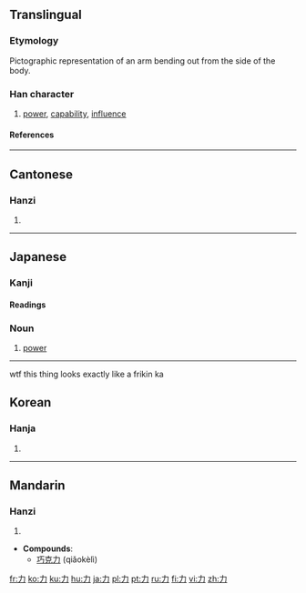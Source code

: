 {{xsee|[[カ]] (katakana)}}
==Translingual==
{{Han stroke|[[Image:力-order.gif]]}}
===Etymology===
Pictographic representation of an arm bending out from the side of the body.
===Han character===
{{Han char|rn=19|rad=力|as=00|sn=2|four=4002<sub>7</sub>|canj=大尸 (KS)}}
# [[power]], [[capability]], [[influence]]
====References====
{{Han ref|kx=0146.050|dkj=02288|dj=0327.310|hdz=10364.040|uh=529B|ud=21147|bh=A44F|bd=42063}}

----

==Cantonese==
===Hanzi===
{{yue-hanzi|jyut=[[lik6]]|y=lik6}}
# {{defn|Cantonese}}

----
==Japanese==
===Kanji===
{{ja-kanji|grade=1|rs=力00}}
====Readings====
{{ja-readings|on=[[りょく]] (ryoku), [[りき]] (riki)|kun=[[ちから]] (chikara), [[つとめる]] (tsutomeru), [[りきむ]] (rikimu)
|nadzuke=[[いさお]] (isao), [[いさむ]] (isamu), [[お]] (o), [[か]] (ka), [[ちか]] (chika), [[ちから]] (chikara), [[つとむ]] (tsutomu), [[よし]] (yoshi)}}

===Noun===
{{ja-noun|k|hira=ちから|rom=chikara}}
# [[power]]

----
wtf this thing looks exactly like a frikin ka

==Korean==
===Hanja===
{{ko-hanja|hangeul=[[력]]>[[역]]|eumhun=[[힘]]|rv=ryeok>yeok|mr=ryŏk>yŏk|y=lyek>yek}}
# {{defn|Korean}}

----

==Mandarin==
===Hanzi===
{{cmn-hanzi|pin=[[lì]] ([[li4]])|wg=li<sup>4</sup>}}
# {{defn|Mandarin}}

* '''Compounds''':
**[[巧克力]] (qiǎokèlì)

[[fr:力]]
[[ko:力]]
[[ku:力]]
[[hu:力]]
[[ja:力]]
[[pl:力]]
[[pt:力]]
[[ru:力]]
[[fi:力]]
[[vi:力]]
[[zh:力]]
